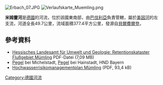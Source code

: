 {{Coord|49.831561|N|9.143929|E|display=title}}
[[Image:Erbach_07.JPG|right]]
[[Image:Verlaufskarte_Muemling.png|right]]

'''米姆靈河'''是[[德國|德國]]的河流，位於該國東南部，由[[巴伐利亞|巴伐利亞]]負責管轄，屬於[[美因河|美因河]]的左支流，河道全長49.7公里，流域面積377.4平方公里，發源自[[貝爾費爾登|貝爾費爾登]]。

==參考資料==
* [http://static.hlug.de/medien/wasser/rkh/berichte/2474_Muemling.pdf Hessisches Landesamt für Umwelt und Geologie: Retentionskataster Flußgebiet Mümling] {{Wayback|url=http://static.hlug.de/medien/wasser/rkh/berichte/2474_Muemling.pdf |date=20180308041454 }} PDF-Datei (7,09 MB)
* [http://www.hnd.bayern.de/pegel/wasserstand/pegel_wasserstand.php?pgnr=24742206&gknr=4&status=0 Pegel] {{Wayback|url=http://www.hnd.bayern.de/pegel/wasserstand/pegel_wasserstand.php?pgnr=24742206&gknr=4&status=0 |date=20071202083703 }} bei Michelstadt, [http://www.hnd.bayern.de/pegel/wasserstand/pegel_wasserstand.php?pgnr=24744008&gknr=4&status=0 Pegel] {{Wayback|url=http://www.hnd.bayern.de/pegel/wasserstand/pegel_wasserstand.php?pgnr=24744008&gknr=4&status=0 |date=20071209082922 }} bei Hainstadt, HND Bayern
* [http://flussgebiete.hessen.de/fileadmin/dokumente/4_oeffentlichkeitsbeteiligung/wasserforumhessen/4_lippert-hens_121114.pdf Hochwasserrisikomanagementplan Mümling] {{Wayback|url=http://flussgebiete.hessen.de/fileadmin/dokumente/4_oeffentlichkeitsbeteiligung/wasserforumhessen/4_lippert-hens_121114.pdf |date=20200918150237 }} (PDF, 93,4 kB)

{{Germany-geo-stub}}
[[Category:德國河流|Category:德國河流]]